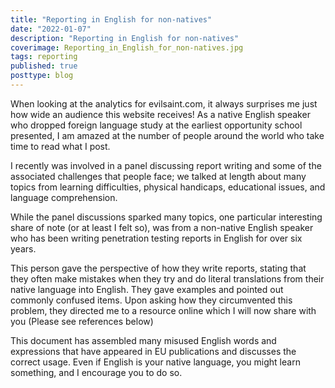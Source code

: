 ```yaml
---
title: "Reporting in English for non-natives"
date: "2022-01-07"
description: "Reporting in English for non-natives"
coverimage: Reporting_in_English_for_non-natives.jpg
tags: reporting
published: true
posttype: blog
---
```

When looking at the analytics for evilsaint.com, it always surprises me just how wide an audience this website receives! As a native English speaker who dropped foreign language study at the earliest opportunity school presented, I am amazed at the number of people around the world who take time to read what I post. 

I recently was involved in a panel discussing report writing and some of the associated challenges that people face; we talked at length about many topics from learning difficulties, physical handicaps, educational issues, and language comprehension. 

While the panel discussions sparked many topics, one particular interesting share of note (or at least I felt so), was from a non-native English speaker who has been writing penetration testing reports in English for over six years. 

This person gave the perspective of how they write reports, stating that they often make mistakes when they try and do literal translations from their native language into English. They gave examples and pointed out commonly confused items. Upon asking how they circumvented this problem, they directed me to a resource online which I will now share with you (Please see references below)

This document has assembled many misused English words and expressions that have appeared in EU publications and discusses the correct usage. Even if English is your native language, you might learn something, and I encourage you to do so.